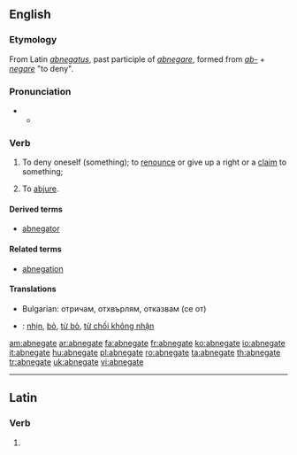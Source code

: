 ==English==

===Etymology===
From Latin ''[[abnegatus]]'', past participle of ''[[abnegare]]'', formed from ''[[ab-]]'' + ''[[negare]]'' "to deny".

===Pronunciation===
* {{a|RP}}
** {{IPA|/ˈæbnɪɡeɪt/}}

===Verb===
{{en-verb|abnegat|ing}}

# {{transitive}} To deny oneself (something); to [[renounce]] or give up a right or a [[claim]] to something;
# {{transitive}} To [[abjure]].

====Derived terms====
* [[abnegator]]

====Related terms====
* [[abnegation]]

====Translations====
* Bulgarian: отричам, отхвърлям, отказвам (се от)
{{checktrans}}
* {{ttbc|Vietnamese}}: [[nhịn]], [[bỏ]], [[từ bỏ]], [[từ chối không nhận]]

[[am:abnegate]]
[[ar:abnegate]]
[[fa:abnegate]]
[[fr:abnegate]]
[[ko:abnegate]]
[[io:abnegate]]
[[it:abnegate]]
[[hu:abnegate]]
[[pl:abnegate]]
[[ro:abnegate]]
[[ta:abnegate]]
[[th:abnegate]]
[[tr:abnegate]]
[[uk:abnegate]]
[[vi:abnegate]]

----
==Latin==

===Verb===
{{la-verb-form|abnegāte}}

# {{conjugation of|abnego|abnegō|1|p|pres|act|imp|lang=la}}
{{count page|[[Wiktionary:Page count]]}}
{{rfc-auto}}